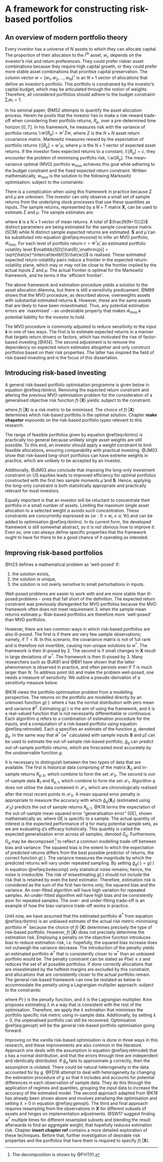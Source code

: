 # A framework for constructing risk-based portfolios {#genframework}

## An overview of modern portfolio theory {#mpt}

Every investor has a universe of $N$ assets to which they can allocate capital. The proportion of
their allocation to the *i*$^{\text{th}}$ asset, $w_i$, depends on the investor's risk and return
preferences. They could prefer riskier asset combinations because they require high capital growth,
or they could prefer more stable asset combinations that prioritise capital preservation. The column
vector $w = [w_1,w_2,…,w_N]^\intercal$ is an $N \times 1$ vector of allocations that define an
investor's portfolio. This portfolio is constrained by the investor's capital budget, which may be
articulated through the notion of weights. Therefore, all considered portfolios should adhere to the
budget constraint: $\sum_i w_i =  1$.

In his seminal paper, @M52 attempts to quantify the asset allocation process. Herein he posits that
the investor has to make a risk-reward trade-off when considering their portfolio returns,
$R_\mathrm{p}$, over a pre-determined time horizon $[0, T]$. In his framework, he measures risk with
the variance of portfolio returns $\mathbb{V}\mathrm{ar}[R_\mathrm{p}] = w^\intercal \Sigma w$,
where $\Sigma$ is the $N \times N$ asset return covariance matrix. Markowitz measures reward by the
expectation of portfolio returns $\mathbb{E}[R_\mathrm{p}] = w^\intercal \mu$, where $\mu$ is the 
$N \times 1$ vector of expected asset returns. If the investor fixes expected returns to a constant,
$\mathbb{E}[R_\mathrm{p}] = c$, they encounter the problem of minimising portfolio risk,
$\mathbb{V}\mathrm{ar}[R_\mathrm{p}]$. The mean-variance optimal (MVO) portfolio $w_\mathrm{mvo}$
achieves this goal while adhering to the budget constraint and the fixed expected return constraint.
Written mathematically, $w_\mathrm{mvo}$ is the solution to the following Markowitz optimisation:
\begin{align} 
w_\mathrm{mvo} &= \underset{w}{\text{argmin}} \Big \{ w^\intercal \Sigma w \Big \},
(\#eq:mvoone)
\end{align}
subject to the constraints:
\begin{align*}
\mathcal{C}(w) &= 
\begin{cases}
 w^\intercal \mu &= c \;\;\;  \\
w^\intercal \underline{1} &= 1 \;\; .
\end{cases}
\end{align*}

There is a complication when using this framework in practice because $\Sigma$ and $\mu$ are
unknown. The investor can only observe a small set of sample returns from the underlying stock
processes that use these quantities as inputs. The sample returns, represented by a $N \times T$
matrix $\textbf{X}$, can be used to estimate $\Sigma$ and $\mu$. The sample estimates are:

\begin{align}
\textbf{S}&=  \frac{1}{T - 1}(\textbf{X} - \mathbf{\bar{x}} \underline{1}^\intercal_T)(\textbf{X} - \mathbf{\bar{x}} \underline{1}^\intercal_T)^\intercal, (\#eq:samplevar) \\
\mathbf{\hat{\mu}} &= \mathbf{\bar{x}} , (\#eq:samplemean)
\end{align}
where $\mathbf{\bar{x}}$ is a $N \times 1$ vector of mean returns. A total of $\frac{N(N+1)}{2}$
distinct parameters are being estimated for the sample covariance matrix (SCM) while $N$ distinct
sample expected returns are estimated. $\textbf{S}$ and $\hat{\mu}$ can be substituted into
equation \@ref(eq:mvoone) to infer an MVO portfolio, $\hat{w}_\mathrm{mvo}$. For each level of
portfolio return $c = \hat{w}^\intercal \hat{\mu}$, an estimated portfolio volatility level
$\mathbb{SD}[\hat{R}_\mathrm{p}] = \sqrt{\hat{w}^\intercal\textbf{S}\hat{w}}$ is realised. These
estimated expected return-volatility pairs induce a frontier in the expected return-volatility
plane, which may or may not be close to the frontier implied by the actual inputs $\Sigma$ and
$\mu$. The actual frontier is optimal for the Markowitz framework, and he terms it the `efficient
frontier'.

The above framework and estimation procedure yields a solution to the asset allocation dilemma, but
there is still a sensitivity predicament. @M89 shows that the MVO procedure, as described above,
overweights assets with substantial estimated returns $\mathbf{\bar{x}}$. However, these are the
same assets that are likely to have been misestimated. Thus, any potential estimation errors are
`maximised' - an undesirable property that makes $\hat{w}_\mathrm{mvo}$ a potential liability for
the investor to hold.

The MVO procedure is commonly adjusted to reduce sensitivity to the input $\mathbf{\bar{x}}$ in one
of two ways. The first is to estimate expected returns in a manner that targets return drivers or
factors, which has motivated the rise of factor-based investing [@A14]. The second adjustment is to
remove the dependency on expected return estimates altogether and only construct portfolios based
on their risk properties. The latter has inspired the field of risk-based investing and is the
focus of this dissertation. 

## Introducing risk-based investing

A general risk-based portfolio optimisation programme is given below in equation \@ref(eq:rbintro).
Removing the expected return constraint and altering the previous MVO optimisation problem for the
consideration of a generalised objective risk function $f(\cdot| \textbf{X})$ yields:
\begin{align}
w^* = \underset{w}{\text{argmin}} \Big \{ f(w, \Sigma| \textbf{X}) \Big \}, (\#eq:rbintro)
\end{align}
subject to the constraint:
\begin{align*}
w^\intercal \underline{1} &= 1 \;\; ,
\end{align*}

where $f(\cdot | \textbf{X})$ is a risk metric to be minimised. The choice of $f(\cdot |
\textbf{X})$ determines which risk-based portfolio is the optimal solution. Chapter **make
chapeter** expounds on the risk-based portfolio types relevant to this research.

The range of feasible portfolios given by equation \@ref(eq:rbintro) is practically too general
because unlikely single asset weights are still possible. To this end, an investor should apply a
weight constraint to limit feasible allocations, ensuring comparability with practical investing.
@JM03 show that risk-based long-short portfolios can have extreme weights in practice, which are
unlikely to be accepted by an investor. 

Additionally, @JM03 also conclude that imposing the long-only investment constraint on US equities
leads to improved efficiency for optimal portfolios constructed with the first two sample moments
$\hat{\mu}$ and $\textbf{S}$. Hence, applying the long-only constraint is both statistically
appropriate and practically relevant for most investors.

Equally important is that an investor will be reluctant to concentrate their portfolio in a small
number of assets. Limiting the maximum single asset allocation to a selected weight $\alpha$ avoids
such concentration. These constraints are concurrently expressed as 
$\{w :0 \leq w_i \leq \alpha, \; \forall i \}$ and can be added to optimisation \@ref(eq:rbintro).
In its current form, the developed framework is still somewhat abstract, so it is not obvious how
to improve it. Even so, one can always define specific properties that the framework ought to have
for there to be a good chance of it operating as intended.


## Improving risk-based portfolios

@H23 defines a mathematical problem as 'well-posed' if:

1. the solution exists,
2. the solution is unique,
3. the solution is not overly sensitive to small perturbations in inputs.

Well-posed problems are easier to work with and are more stable than ill-posed problems - ones that
fall short of the definition. The expected return constraint was previously disregarded for MVO
portfolios because the MVO framework often does not meet requirement 3. when the sample mean returns
estimate $\mu$. Risk-based portfolios are therefore more `well-posed' than MVO portfolios.

However, there are two common ways in which risk-based portfolios are also ill-posed. The first is if
there are very few sample observations; namely, if $T < N$. In this scenario, the covariance matrix
is not of full rank and is therefore not invertible, causing non-unique solutions to $w^*$. The
framework is then ill-posed by 2. The second is if small changes in $\textbf{X}$ result in large
deviations of $w^*$. The framework is then ill-posed by 3. Many researchers such as @JK81
and @B91 have shown that the latter phenomenon is observed in practice, and often persists even
if $T$ is much larger than $N$.  To address point (iii) and make the problem well-posed, one needs a
measure of sensitivity. We outline a pseudo-derivation of a sensitivity measure below.

@K18 views the portfolio optimisation problem from a modelling perspective. The returns on the
portfolio are modelled directly by an unknown function $g(\cdot)$:
\begin{align}
R_p & = g(\textbf{X}) + \epsilon, (\#eq:retmodel)
\end{align}
where $\epsilon$ has the normal distribution with zero mean and variance $\phi^2$. Estimating
$g(\cdot)$ is the aim of using the framework, and it is a real-valued function that is not
necessarily differentiable or continuous. Each algorithm $q$ refers to a combination of estimation
procedure for the inputs, and a computation of a risk-based portfolio using equation
\@ref(eq:retmodel). Each $q$ specifies an estimate of the function $g$, denoted $\hat{g}_q$. In the
same way that $\hat{w}^*$ ($w^*$ calculated with sample inputs $\textbf{S}$ and $\hat{\mu}$) can be
used to estimate the out-of-sample risk-based portfolio, $\hat{g}_q$ can predict out-of-sample
portfolio returns, which are forecasted most accurately by the unobservable function $g$.

It is necessary to distinguish between the two types of data that are available. The first is
historical data comprising of the matrix $\textbf{X}_0$ and in-sample returns $R_{\mathrm{p}, 0}$,
which combine to form the set $\mathcal{H}_0$. The second is out-of-sample data $\textbf{X}_1$ and
$R_\mathrm{p, 1}$, which combine to form the set $\mathcal{H}_1$. Algorithm $q$ does not utilise the
data contained in $\mathcal{H}_1$, which are chronologically realised after the most recent points in
$\mathcal{H}_0$. A mean squared error penalty is appropriate to measure the accuracy with which
$\hat{g}_q (\textbf{X}_1)$ (estimated using $\mathcal{H}_0$) predicts the out of sample returns
$R_\mathrm{p, 1}$. @K18 terms the expectation of the out-of-sample mean squared error
"generalisation error" (GE), shown mathematically as:
\begin{align}
GE(\hat{g}_q) & = \mathbb{E}[(R_\mathrm{p, 1} - \hat{g}_q (\textbf{X}_1))^2|{\mathcal{H}_1}],
\end{align}
where GE is specific to a sample. The actual quantity of interest is the expected performance of $q$
for many potential sample sets, as we are evaluating $q$'s efficacy holistically. This quantity is
called the expected generalisation error across all samples, denoted $G_q$. Furthermore, $G_q$ may be
decomposed ^[The decomposition is shown by @FHT01.] to reflect a common modelling trade-off between
bias and variance:
\begin{align}
G_q &:= \mathbb{E} \Big [ \mathbb{E}[(R_\mathrm{p, 1} - \hat{g}_q (\textbf{X}_1))^2|{\mathcal{H}_1}] \Big | \mathcal{H}_0\Big ] , \\
& = \underbrace{ \Big (g(\textbf{X}_1) - \mathbb{E}[\hat{g}_q (\textbf{X}_1)|\mathcal{H}_0] \Big )^2}_{\text{squared bias}} + \underbrace{\mathbb{V}\mathrm{ar} [\hat{g}_q(\textbf{X}_1)|\mathcal{H}_0]}_{\text{variance}} + \underbrace{\phi^2}_{\text{irreducible error}}.(\#eq:bvdecomp)
\end{align}
The squared bias is the extent to which the expectation of predicted returns differs from the best
possible predictor of returns, the correct function $g(\cdot)$. The variance measures the magnitude
by which the predicted returns will vary under repeated sampling. By setting 
$\hat{g}_q(\cdot) = g(\cdot)$ in equation \@ref(eq:bvdecomp) only statistical noise remains; hence,
the noise is irreducible. The risk of misestimating $g(\cdot)$ should not include the risk that is
retained by even the best estimator. Therefore, estimation risk is considered as the sum of the first
two terms only, the squared bias and the variance. An over-fitted algorithm will have high variation
for repeated samples. An under-fitted algorithm will have high bias and be consistently poor for
repeated samples. The over- and under-fitting trade-off is an example of how the bias-variance
trade-off works in practice.

Until now, we have assumed that the estimated portfolio $\hat{w}^*$ from equation \@ref(eq:rbintro)
is an unbiased estimate of the actual risk metric-minimising portfolio $w^*$ because the choice of
$f(\cdot | \textbf{X})$ determines precisely the type of risk-based portfolio. However,
$f(\cdot|\textbf{X})$ does not precisely determine the estimation risk. Employing a penalty on the
objective function introduces bias to reduce estimation risk, *i.e.* hopefully, the squared
bias increase does not outweigh the variance decrease. The introduction of the penalty yields an
estimated portfolio $\hat{w}^*$ that is consistently closer to $w^*$ than an unbiased portfolio would
be. The penalty constraint can be stated as $P(w) \leq s$ and reduces the set of all possible
portfolios. If done correctly allocations that are misestimated by the heftiest margins are excluded
by this constraint, and allocations that are consistently closer to the actual portfolio remain. The
general risk-based framework can now be restated as below to accommodate the penalty using a
Lagrangian multiplier approach:
\begin{align}
w^* = \underset{w}{\text{argmin}} \Big \{ f(w, \Sigma| \textbf{X}) + \lambda P(w) \Big \}, (\#eq:genopt)
\end{align}
subject to the constraints:
\begin{align*}
\mathcal{C}(w) &= 
\begin{cases}
w^\intercal \underline{1} = 1 \;\; \\
0 \leq w_i \leq \alpha, \; \forall i \;\;\; ,
\end{cases}
\end{align*}

where $P(\cdot)$ is the penalty function, and $\lambda$ is the Lagrangian multiplier. Kinn proposes
estimating $\lambda$ in a way that is consistent with the rest of the optimisation. Therefore, we
apply the $\lambda$ estimation that minimises the portfolio specific risk metric using in-sample
data. Additionally, by setting $\lambda =  0$, the unpenalised portfolio can still be recovered.
Optimisation \@ref(eq:genopt) will be the general risk-based portfolio optimisation going forward. 

Improving on the vanilla risk-based optimisation is done in three ways in this research, and these
improvements are also common in the literature. Approach one deals with the assumption in equation
\@ref(eq:retmodel) that $\epsilon$ has a normal distribution, and that the errors through time are
independent and identically distributed. If $\hat{g}_q$ fails to approximate $g$ correctly, then the
assumption is violated. There could be natural heterogeneity in the data accounted for by $g$. @FD18
attempt to deal with heterogeneity by changing the estimation procedure of ${g}$ so that it includes
and accounts for potential differences in each observation of sample data. They do this through the
application of regimes and quantiles, grouping the input data to increase the accuracy of the
estimated model. The second approach adapted from @K18 has already been shown above and
involves penalising the optimisation and setting $\lambda > 0$ in equation \@ref(eq:genopt). The
third and final approach requires resampling from the observations in $\textbf{X}$ for different
subsets of assets and hinges on implementation adjustments. @SW17 suggest finding $w^*$
multiple times for different resampled subsets and blending the result afterwards to find an
aggregate weight, that hopefully reduces estimation risk. Chapter **insert chapter ref** contains a
more detailed exploration of these techniques. Before that, further investigation of desirable risk
properties and the portfolios that have them is required to specify $f(\cdot|\textbf{X})$.

